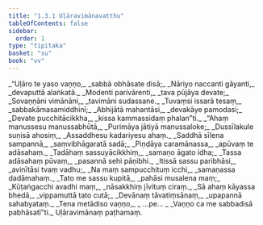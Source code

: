 ```yaml
---
title: "1.3.1 Uḷāravimānavatthu"
tableOfContents: false
sidebar:
  order: 1
type: "tipitaka"
basket: "su"
book: "vv"
---
```



<DynamicBreadcrumb />

<Division number="286" book="vv">

<Paragraph number="308" type="verses" book="vv">
_“Uḷāro te yaso vaṇṇo,_  
_sabbā obhāsate disā;_  
_Nāriyo naccanti gāyanti,_  
_devaputtā alaṅkatā._  

</Paragraph>

</Division>
<Division number="287" book="vv">

<Paragraph number="309" type="verses" book="vv">
_Modenti parivārenti,_  
_tava pūjāya devate;_  
_Sovaṇṇāni vimānāni,_  
_tavimāni sudassane._  

</Paragraph>

</Division>
<Division number="288" book="vv">

<Paragraph number="310" type="verses" book="vv">
_Tuvaṃsi issarā tesaṃ,_  
_sabbakāmasamiddhinī;_  
_Abhijātā mahantāsi,_  
_devakāye pamodasi;_  
_Devate pucchitācikkha,_  
_kissa kammassidaṃ phalan”ti._  

</Paragraph>

</Division>
<Division number="289" book="vv">

<Paragraph number="311" type="verses" book="vv">
_“Ahaṃ manussesu manussabhūtā,_  
_Purimāya jātiyā manussaloke;_  
_Dussīlakule suṇisā ahosiṃ,_  
_Assaddhesu kadariyesu ahaṃ._  

</Paragraph>

</Division>
<Division number="290" book="vv">

<Paragraph number="312" type="verses" book="vv">
_Saddhā sīlena sampannā,_  
_saṃvibhāgaratā sadā;_  
_Piṇḍāya caramānassa,_  
_apūvaṃ te adāsahaṃ._  

</Paragraph>

</Division>
<Division number="291" book="vv">

<Paragraph number="313" type="verses" book="vv">
_Tadāhaṃ sassuyācikkhiṃ,_  
_samaṇo āgato idha;_  
_Tassa adāsahaṃ pūvaṃ,_  
_pasannā sehi pāṇibhi._  

</Paragraph>

</Division>
<Division number="292" book="vv">

<Paragraph number="314" type="verses" book="vv">
_Itissā sassu paribhāsi,_  
_avinītāsi tvaṃ vadhu;_  
_Na maṃ sampucchituṃ icchi,_  
_samaṇassa dadāmahaṃ._  

</Paragraph>

</Division>
<Division number="293" book="vv">

<Paragraph number="315" type="verses" book="vv">
_Tato me sassu kupitā,_  
_pahāsi musalena maṃ;_  
_Kūṭaṅgacchi avadhi maṃ,_  
_nāsakkhiṃ jīvituṃ ciraṃ._  

</Paragraph>

</Division>
<Division number="294" book="vv">

<Paragraph number="316" type="verses" book="vv">
_Sā ahaṃ kāyassa bhedā,_  
_vippamuttā tato cutā;_  
_Devānaṃ tāvatiṃsānaṃ,_  
_upapannā sahabyataṃ._  

</Paragraph>

</Division>
<Division number="295" book="vv">

<Paragraph number="317" type="verses" book="vv">
_Tena metādiso vaṇṇo,_  
_ …pe… _  
_Vaṇṇo ca me sabbadisā pabhāsatī”ti._  


</Paragraph>
</Division>

<Paragraph number="318" type="center" book="vv">
Uḷāravimānaṃ paṭhamaṃ.
</Paragraph>